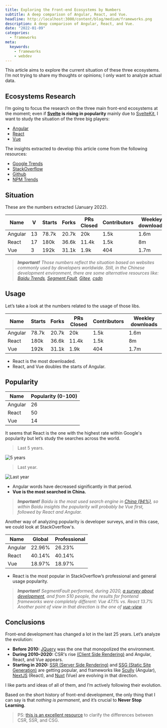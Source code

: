```yaml
---
title: Exploring the Front-end Ecosystems by Numbers
subtitle: A deep comparison of Angular, React, and Vue.
headline: http://localhost:3000/content/blog/medium/frameworks.png
description: A deep comparison of Angular, React, and Vue.
date: "2022-01-09"
categories:
  - frameworks
meta:
  keywords:
    - frameworks
    - webdev
---
```


This article aims to explore the current situation of these three ecosystems. I’m not trying to share my thoughts or opinions; I only want to analyze actual data.

## Ecosystems Research

I’m going to focus the research on the three main front-end ecosystems at the moment; even if **[Svelte](https://svelte.dev/) is rising in popularity** mainly due to [SvelteKit](https://kit.svelte.dev/), I want to study the situation of the three big players:

- [Angular](https://angular.io/)
- [React](https://reactjs.org/)
- [Vue](https://vuejs.org/)

The insights extracted to develop this article come from the following resources:

- [Google Trends](https://trends.google.com/trends/explore?date=today%205-y&q=%2Fm%2F012l1vxv,%2Fg%2F11c6w0ddw9,%2Fg%2F11c0vmgx5d)
- [StackOverflow](https://insights.stackoverflow.com/survey/2021#most-popular-technologies-webframe-prof)
- [Github](https://github.com/)
- [NPM Trends](https://www.npmtrends.com/react-vs-vue-vs-@angular/core)

## Situation

These are the numbers extracted (January 2022).

| Name    | V        | Starts  | Forks   | PRs Closed | Contributors | Weekley downloads | Global  | Professional | Popularity (0-100) |
| ------- | -------  | ------- | ------- | -------    | -------      | -------           | ------- | -------      | -------            |
| Angular | 13       | 78.7k   | 20.7k   | 20k        | 1.5k         | 1.6m              | 22.96%  | 26.23%       | 26                 |
| React   | 17       | 180k    | 36.6k   | 11.4k      | 1.5k         | 8m                | 40.14%  | 40.14%       | 50                 |
| Vue     | 3        | 192k    | 31.1k   | 1.9k       | 404          | 1.7m              | 18.97%  | 18.97%       | 14                 |

> ***Important!** Those numbers reflect the situation based on websites commonly used by developers worldwide. Still, in the Chinese development environment, there are some alternative resources like: [Baidu Trends](https://index.baidu.com/v2/index.html), [Segment Fault](https://segmentfault.com/), [Gitee](https://gitee.com/), [csdn](https://www.csdn.net/)*

## Usage

Let’s take a look at the numbers related to the usage of those libs.

| Name    | Starts  | Forks   | PRs Closed | Contributors | Weekley downloads |
| ------- | ------- | ------- | -------    | -------      | -------           |
| Angular | 78.7k   | 20.7k   | 20k        | 1.5k         | 1.6m              |
| React   | 180k    | 36.6k   | 11.4k      | 1.5k         | 8m                |
| Vue     | 192k    | 31.1k   | 1.9k       | 404          | 1.7m              |

- React is the most downloaded.
- React, and Vue doubles the starts of Angular.

## Popularity

| Name    | Popularity (0-100) |
| ------- | -------            |
| Angular | 26                 |
| React   | 50                 |
| Vue     | 14                 |

It seems that React is the one with the highest rate within Google's popularity but let’s study the searches across the world.

> Last 5 years.

![5 years](http://localhost:3000/content/blog/medium/5years.png)

> Last year.

![Last year](http://localhost:3000/content/blog/medium/1year.png)

- Angular words have decreased significantly in that period.
- **Vue is the most searched in China.**

> ***Important!** Baidu is the most used search engine in [China (94%)](https://www.statista.com/statistics/257592/share-of-baidu-users-by-country/), so within Baidu insights the popularity will probably be Vue first, followed by React and Angular.*

Another way of analyzing popularity is developer surveys, and in this case, we could look at StackOverflow's.

| Name    | Global  | Professional |
| ------- | ------- | -------      |
| Angular | 22.96%  | 26.23%       |
| React   | 40.14%  | 40.14%       |
| Vue     | 18.97%  | 18.97%       |

- React is the most popular in StackOverflow’s professional and general usage popularity.

> ***Important!** SegmentFault performed, during 2020, [a survey about development](https://segmentfault.com/a/1190000039910514), and from 510 people, the results for frontend frameworks were completely different: 
Vue 47.1% vs. React 13.7%
Another point of view in that direction is the one of [vue-view](https://vue-view.com/why-vue-js-is-trending-in-china-how-popular-vue-is-there/).*

## Conclusions

Front-end development has changed a lot in the last 25 years. Let’s analyze the evolution:

- **Before 2010:** [JQuery](https://jquery.com/) was the one that monopolized the environment.
- **During 2010–2020:** CSR's rise [(Client Side Rendering)](https://developer.mozilla.org/en-US/docs/Learn/Tools_and_testing/Client-side_JavaScript_frameworks/Introduction) and Angular, React, and Vue appears.
- **Starting in 2020:** [SSR (Server Side Rendering)](https://developer.mozilla.org/en-US/docs/Learn/Server-side) and [SSG (Static Site Generation)](https://www.netlify.com/blog/2020/04/14/what-is-a-static-site-generator-and-3-ways-to-find-the-best-one/) are getting popular, and frameworks like [Scully](https://scully.io/) (Angular), [NextJS](https://nextjs.org/) (React), and [Nuxt](https://nuxtjs.org/) (Vue) are evolving in that direction.

I like parts and ideas of all of them, and I’m actively following their evolution.

Based on the short history of front-end development, the only thing that I can say is that *nothing is permanent*, and it’s crucial to **Never Stop Learning**.

> PS: [this is an excellent resource](https://developers.google.com/web/updates/2019/02/rendering-on-the-web) to clarify the differences between CSR, SSR, and CSG.




